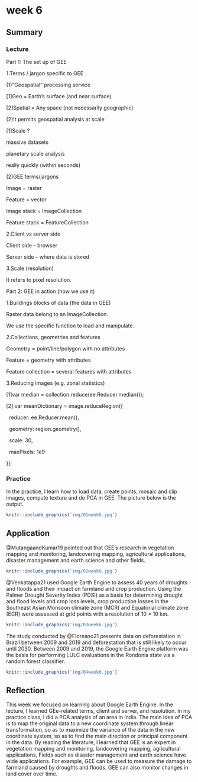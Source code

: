 # week 6

## Summary

### Lecture

Part 1: The set up of GEE

1.Terms / jargon specific to GEE

(1)"Geospatial" processing service

\[1\]Geo = Earth's surface (and near surface)

\[2\]Spatial = Any space (not necessarily geographic)

(2)It permits geospatial analysis at scale

\[1\]Scale ?

massive datasets

planetary scale analysis

really quickly (within seconds)

(2)GEE terms/jargons

Image = raster

Feature = vector

Image stack = ImageCollection

Feature stack = FeatureCollection

2.Client vs server side

Client side -- browser

Server side -- where data is stored

3.Scale (resolution)

It refers to pixel resolution.

Part 2: GEE in action (how we use it)

1.Buildings blocks of data (the data in GEE)

Raster data belong to an ImageCollection.

We use the specific function to load and manipulate.

2.Collections, geometries and features

Geometry = point/line/polygon with no attributes

Feature = geometry with attributes

Feature collection = several features with attributes

3.Reducing images (e.g. zonal statistics)

\[1\]var median = collection.reduce(ee.Reducer.median());

\[2\] var meanDictionary = image.reduceRegion({

  reducer: ee.Reducer.mean(),

  geometry: region.geometry(),

  scale: 30,

  maxPixels: 1e9

});

### Practice

In the practice, I learn how to load data, create points, mosaic and clip images, compute texture and do PCA in GEE. The picture below is the output.

```r
knitr::include_graphics('img/01week6.jpg')
```

## Application

@MutangaandKumar19 pointed out that GEE's research in vegetation mapping and monitoring, landcovering mapping, agricultural applications, disaster management and earth science and other fields.

```r
knitr::include_graphics('img/02week6.jpg')
```

@Venkatappa21 used Google Earth Engine to assess 40 years of droughts and floods and their impact on farmland and crop production. Using the Palmer Drought Severity Index (PDSI) as a basis for determining drought and flood levels and crop loss levels, crop production losses in the Southeast Asian Monsoon climate zone (MCR) and Equatorial climate zone (ECR) were assessed at grid points with a resolution of 10 × 10 km.

```r
knitr::include_graphics('img/03week6.jpg')
```

The study conducted by @Floreano21 presents data on deforestation in Brazil between 2009 and 2019 and deforestation that is still likely to occur until 2030. Between 2009 and 2019, the Google Earth Engine platform was the basis for performing LULC evaluations in the Rondonia state via a random forest classifier.

```r
knitr::include_graphics('img/04week6.jpg')
```

## Reflection

This week we focused on learning about Google Earth Engine. In the lecture, I learned GEe-related terms, client and server, and resolution. In my practice class, I did a PCA analysis of an area in India. The main idea of PCA is to map the original data to a new coordinate system through linear transformation, so as to maximize the variance of the data in the new coordinate system, so as to find the main direction or principal component in the data. By reading the literature, I learned that GEE is an expert in vegetation mapping and monitoring, landcovering mapping, agricultural applications, Fields such as disaster management and earth science have wide applications. For example, GEE can be used to measure the damage to farmland caused by droughts and floods. GEE can also monitor changes in land cover over time.
